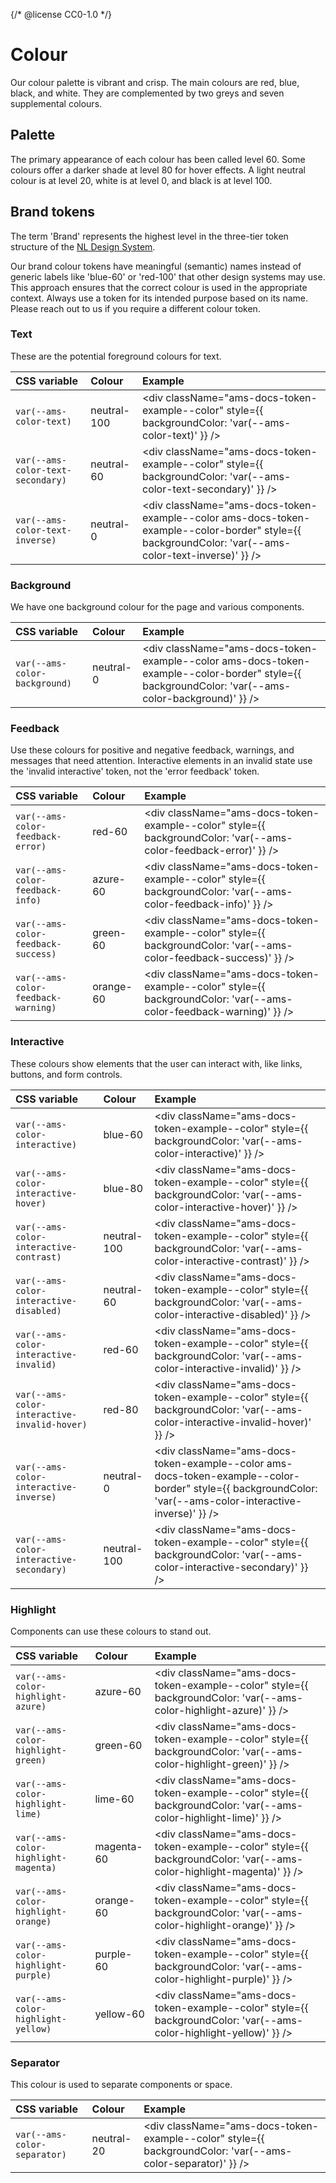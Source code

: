 {/* @license CC0-1.0 */}


<Meta title="Brand/Design Tokens/Colour" />

# Colour

Our colour palette is vibrant and crisp.
The main colours are red, blue, black, and white.
They are complemented by two greys and seven supplemental colours.

## Palette

The primary appearance of each colour has been called level 60.
Some colours offer a darker shade at level 80 for hover effects.
A light neutral colour is at level 20, white is at level 0, and black is at level 100.

<ColorPalette>
  <ColorPalette.Swatch name="red">
    <ColorPalette.Tile color="#ec0000" level="60" />
    <ColorPalette.Tile color="#b70000" level="80" />
  </ColorPalette.Swatch>
  <ColorPalette.Swatch name="blue">
    <ColorPalette.Tile color="#004699" level="60" />
    <ColorPalette.Tile color="#003677" level="80" />
  </ColorPalette.Swatch>
  <ColorPalette.Swatch name="neutral">
    <ColorPalette.Tile color="#ffffff" level="0" />
    <ColorPalette.Tile color="#d1d1d1" level="20" />
    <ColorPalette.Tile color="#767676" level="60" />
    <ColorPalette.Tile color="#181818" level="100" />
  </ColorPalette.Swatch>
  <ColorPalette.Swatch name="lime">
    <ColorPalette.Tile color="#bed200" level="60" />
  </ColorPalette.Swatch>
  <ColorPalette.Swatch name="green">
    <ColorPalette.Tile color="#00a03c" level="60" />
  </ColorPalette.Swatch>
  <ColorPalette.Swatch name="orange">
    <ColorPalette.Tile color="#ff9100" level="60" />
  </ColorPalette.Swatch>
  <ColorPalette.Swatch name="azure">
    <ColorPalette.Tile color="#009de6" level="60" />
  </ColorPalette.Swatch>
  <ColorPalette.Swatch name="yellow">
    <ColorPalette.Tile color="#ffe600" level="60" />
  </ColorPalette.Swatch>
  <ColorPalette.Swatch name="magenta">
    <ColorPalette.Tile color="#e50082" level="60" />
  </ColorPalette.Swatch>
  <ColorPalette.Swatch name="purple">
    <ColorPalette.Tile color="#a00078" level="60" />
  </ColorPalette.Swatch>
</ColorPalette>

## Brand tokens

The term 'Brand' represents the highest level in the three-tier token structure of the [NL Design System](https://nldesignsystem.nl/handboek/design-tokens/).

Our brand colour tokens have meaningful (semantic) names instead of generic labels like 'blue-60' or 'red-100' that other design systems may use.
This approach ensures that the correct colour is used in the appropriate context.
Always use a token for its intended purpose based on its name.
Please reach out to us if you require a different colour token.

### Text

These are the potential foreground colours for text.

| CSS variable                      | Colour      | Example                                                                                                                                             |
| :-------------------------------- | :---------- | :-------------------------------------------------------------------------------------------------------------------------------------------------- |
| `var(--ams-color-text)`           | neutral-100 | <div className="ams-docs-token-example--color" style={{ backgroundColor: 'var(--ams-color-text)' }} />                                              |
| `var(--ams-color-text-secondary)` | neutral-60  | <div className="ams-docs-token-example--color" style={{ backgroundColor: 'var(--ams-color-text-secondary)' }} />                                    |
| `var(--ams-color-text-inverse)`   | neutral-0   | <div className="ams-docs-token-example--color ams-docs-token-example--color-border" style={{ backgroundColor: 'var(--ams-color-text-inverse)' }} /> |

### Background

We have one background colour for the page and various components.

| CSS variable                  | Colour    | Example                                                                                                                                           |
| :---------------------------- | :-------- | :------------------------------------------------------------------------------------------------------------------------------------------------ |
| `var(--ams-color-background)` | neutral-0 | <div className="ams-docs-token-example--color ams-docs-token-example--color-border" style={{ backgroundColor: 'var(--ams-color-background)' }} /> |

### Feedback

Use these colours for positive and negative feedback, warnings, and messages that need attention.
Interactive elements in an invalid state use the 'invalid interactive' token, not the 'error feedback' token.

| CSS variable                        | Colour    | Example                                                                                                            |
| :---------------------------------- | :-------- | :----------------------------------------------------------------------------------------------------------------- |
| `var(--ams-color-feedback-error)`   | red-60    | <div className="ams-docs-token-example--color" style={{ backgroundColor: 'var(--ams-color-feedback-error)' }} />   |
| `var(--ams-color-feedback-info)`    | azure-60  | <div className="ams-docs-token-example--color" style={{ backgroundColor: 'var(--ams-color-feedback-info)' }} />    |
| `var(--ams-color-feedback-success)` | green-60  | <div className="ams-docs-token-example--color" style={{ backgroundColor: 'var(--ams-color-feedback-success)' }} /> |
| `var(--ams-color-feedback-warning)` | orange-60 | <div className="ams-docs-token-example--color" style={{ backgroundColor: 'var(--ams-color-feedback-warning)' }} /> |

### Interactive

These colours show elements that the user can interact with, like links, buttons, and form controls.

| CSS variable                                 | Colour      | Example                                                                                                                                                    |
| :------------------------------------------- | :---------- | :--------------------------------------------------------------------------------------------------------------------------------------------------------- |
| `var(--ams-color-interactive)`               | blue-60     | <div className="ams-docs-token-example--color" style={{ backgroundColor: 'var(--ams-color-interactive)' }} />                                              |
| `var(--ams-color-interactive-hover)`         | blue-80     | <div className="ams-docs-token-example--color" style={{ backgroundColor: 'var(--ams-color-interactive-hover)' }} />                                        |
| `var(--ams-color-interactive-contrast)`      | neutral-100 | <div className="ams-docs-token-example--color" style={{ backgroundColor: 'var(--ams-color-interactive-contrast)' }} />                                     |
| `var(--ams-color-interactive-disabled)`      | neutral-60  | <div className="ams-docs-token-example--color" style={{ backgroundColor: 'var(--ams-color-interactive-disabled)' }} />                                     |
| `var(--ams-color-interactive-invalid)`       | red-60      | <div className="ams-docs-token-example--color" style={{ backgroundColor: 'var(--ams-color-interactive-invalid)' }} />                                      |
| `var(--ams-color-interactive-invalid-hover)` | red-80      | <div className="ams-docs-token-example--color" style={{ backgroundColor: 'var(--ams-color-interactive-invalid-hover)' }} />                                |
| `var(--ams-color-interactive-inverse)`       | neutral-0   | <div className="ams-docs-token-example--color ams-docs-token-example--color-border" style={{ backgroundColor: 'var(--ams-color-interactive-inverse)' }} /> |
| `var(--ams-color-interactive-secondary)`     | neutral-100 | <div className="ams-docs-token-example--color" style={{ backgroundColor: 'var(--ams-color-interactive-secondary)' }} />                                    |

### Highlight

Components can use these colours to stand out.

| CSS variable                         | Colour     | Example                                                                                                             |
| :----------------------------------- | :--------- | :------------------------------------------------------------------------------------------------------------------ |
| `var(--ams-color-highlight-azure)`   | azure-60   | <div className="ams-docs-token-example--color" style={{ backgroundColor: 'var(--ams-color-highlight-azure)' }} />   |
| `var(--ams-color-highlight-green)`   | green-60   | <div className="ams-docs-token-example--color" style={{ backgroundColor: 'var(--ams-color-highlight-green)' }} />   |
| `var(--ams-color-highlight-lime)`    | lime-60    | <div className="ams-docs-token-example--color" style={{ backgroundColor: 'var(--ams-color-highlight-lime)' }} />    |
| `var(--ams-color-highlight-magenta)` | magenta-60 | <div className="ams-docs-token-example--color" style={{ backgroundColor: 'var(--ams-color-highlight-magenta)' }} /> |
| `var(--ams-color-highlight-orange)`  | orange-60  | <div className="ams-docs-token-example--color" style={{ backgroundColor: 'var(--ams-color-highlight-orange)' }} />  |
| `var(--ams-color-highlight-purple)`  | purple-60  | <div className="ams-docs-token-example--color" style={{ backgroundColor: 'var(--ams-color-highlight-purple)' }} />  |
| `var(--ams-color-highlight-yellow)`  | yellow-60  | <div className="ams-docs-token-example--color" style={{ backgroundColor: 'var(--ams-color-highlight-yellow)' }} />  |

### Separator

This colour is used to separate components or space.

| CSS variable                 | Colour     | Example                                                                                                     |
| :--------------------------- | :--------- | :---------------------------------------------------------------------------------------------------------- |
| `var(--ams-color-separator)` | neutral-20 | <div className="ams-docs-token-example--color" style={{ backgroundColor: 'var(--ams-color-separator)' }} /> |
